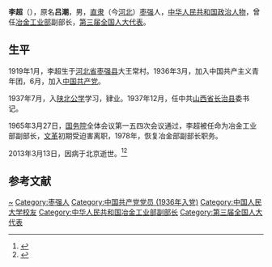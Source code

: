 {{Otheruses|李超|subject=中华人民共和国冶金工业部副部长|other=名为李超的其他人物}}
{{Infobox officeholder
|name          = 李超
|office        = [[中华人民共和国冶金工业部|中华人民共和国冶金工业部]]副部长
|term_start    = 1965年3月27日
|term_end      = 文革初期<br>1978年－1982年12月
|vicepresident = 
|predecessor   = 
|successor     = 
| order2 = 
| office2 = 
| term_start2 = 
| term_end2 = 
| predecessor2 = 
| successor2 = 
| president2 = 
|birth_date    = {{Birth date|1919|01|00}}
|birth_place   = {{ROC-1912}}[[河北省_(中華民國)|河北省]][[枣强县|枣强县]]大王常村
|death_date    = {{Death date and age|2013|03|13|1919|01|00|}}
|death_place   = {{PRC}}[[北京市|北京市]]
|party         = {{CPC}}
|国籍            = {{PRC}}
|spouse        = 
|children      = 
|alma_mater    = 
}}
'''李超'''（{{bd|1919年|1月|2013年|3月13日|catIdx=Li李超}}），原名'''吕潮'''，男，[[直隶|直隶]]（今[[河北省|河北]]）[[枣强县|枣强]]人，[[中华人民共和国|中华人民共和国]][[政治人物|政治人物]]，曾任[[中华人民共和国冶金工业部|冶金工业部]]副部长，[[第三届全国人民代表大会代表名单|第三届全国人大代表]]。

== 生平 ==
1919年1月，李超生于[[河北省_(中華民國)|河北省]][[枣强县|枣强县]]大王常村。1936年3月，加入中国共产主义青年团，6月，加入[[中国共产党|中国共产党]]。

1937年7月，入[[陕北公学|陕北公学]]学习，肄业。1937年12月，任中共[[山西省|山西省]][[长治县|长治县]]委书记。

1965年3月27日，[[中华人民共和国国务院|国务院]]全体会议第一五四次会议通过，李超被任命为冶金工业部副部长，[[文化大革命|文革]]初期受迫害离职，1978年，恢复冶金部副部长职务。

2013年3月13日，因病于北京逝世。<ref>{{cite news|url=http://news.xinhuanet.com/2013-03/27/c_115184045.htm|title=李超同志逝世|work=[[新华网|新华网]]|date=2013-03-27|accessdate=2013-05-08}}</ref><ref>{{cite news|url=http://paper.people.com.cn/rmrb/html/2013-05/06/nw.D110000renmrb_20130506_7-04.htm?div=-1|title=李超同志逝世|work=[[人民日报|人民日报]]|date=2013-05-06|accessdate=2013-05-08|dead-url=yes|archiveurl=https://web.archive.org/web/20130517213434/http://paper.people.com.cn/rmrb/html/2013-05/06/nw.D110000renmrb_20130506_7-04.htm?div=-1|archivedate=2013-05-17}}</ref>

== 参考文献 ==
{{Reflist}}

{{Authority control}}
{{DEFAULTSORT:Li李超}}
[[Category:呂姓|~]]
[[Category:枣强人|Category:枣强人]]
[[Category:中国共产党党员_(1936年入党)|Category:中国共产党党员 (1936年入党)]]
[[Category:中国人民大学校友|Category:中国人民大学校友]]
[[Category:中华人民共和国冶金工业部副部长|Category:中华人民共和国冶金工业部副部长]]
[[Category:第三届全国人大代表|Category:第三届全国人大代表]]